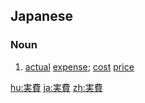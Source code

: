 ==Japanese==
{{ja-kanjitab|実|費}}

===Noun===
{{ja-noun|じっぴ}}
# [[actual]] [[expense]]; [[cost]] [[price]]

[[hu:実費]]
[[ja:実費]]
[[zh:実費]]